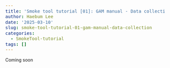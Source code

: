 ```yaml
---
title: 'Smoke tool tutorial [01]: GAM manual - Data collection'
author: Haebum Lee
date: '2025-03-10'
slug: smoke-tool-tutorial-01-gam-manual-data-collection
categories:
  - SmokeTool-tutorial
tags: []
---
```


<style>
pre code {
    font-size: 14px;
}
</style>

Coming soon
